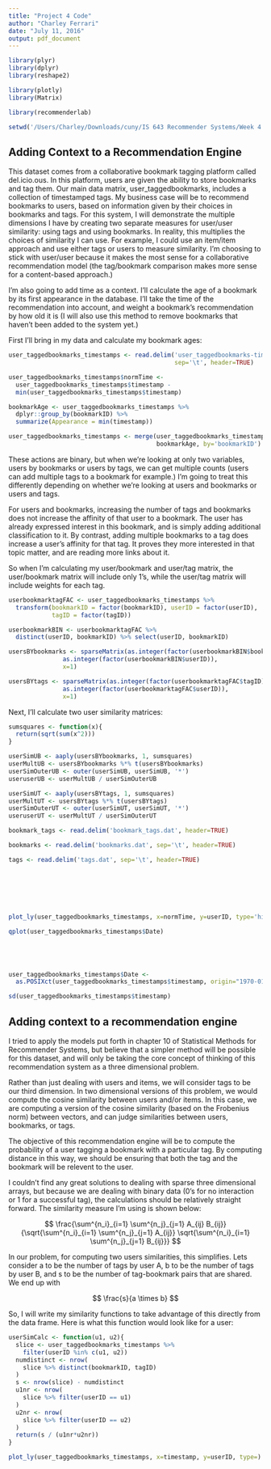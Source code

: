 ```yaml
---
title: "Project 4 Code"
author: "Charley Ferrari"
date: "July 11, 2016"
output: pdf_document
---
```


```r

library(plyr)
library(dplyr)
library(reshape2)

library(plotly)
library(Matrix)

library(recommenderlab)

setwd('/Users/Charley/Downloads/cuny/IS 643 Recommender Systems/Week 4')

```

## Adding Context to a Recommendation Engine

This dataset comes from a collaborative bookmark tagging platform called del.icio.ous. In this platform, users are given the ability to store bookmarks and tag them. Our main data matrix, user_taggedbookmarks, includes a collection of timestamped tags. My business case will be to recommend bookmarks to users, based on information given by their choices in bookmarks and tags. For this system, I will demonstrate the multiple dimensions I have by creating two separate measures for user/user similarity: using tags and using bookmarks. In reality, this multiplies the choices of similarity I can use. For example, I could use an item/item approach and use either tags or users to measure similarity. I'm choosing to stick with user/user because it makes the most sense for a collaborative recommendation model (the tag/bookmark comparison makes more sense for a content-based approach.)

I'm also going to add time as a context. I'll calculate the age of a bookmark by its first appearance in the database. I'll take the time of the recommendation into account, and weight a bookmark's recommendation by how old it is (I will also use this method to remove bookmarks that haven't been added to the system yet.)

First I'll bring in my data and calculate my bookmark ages:

```r
user_taggedbookmarks_timestamps <- read.delim('user_taggedbookmarks-timestamps.dat',
                                              sep='\t', header=TRUE)

user_taggedbookmarks_timestamps$normTime <- 
  user_taggedbookmarks_timestamps$timestamp -
  min(user_taggedbookmarks_timestamps$timestamp)

bookmarkAge <- user_taggedbookmarks_timestamps %>%
  dplyr::group_by(bookmarkID) %>%
  summarize(Appearance = min(timestamp))

user_taggedbookmarks_timestamps <- merge(user_taggedbookmarks_timestamps,
                                         bookmarkAge, by='bookmarkID')

```

These actions are binary, but when we're looking at only two variables, users by bookmarks or users by tags, we can get multiple counts (users can add multiple tags to a bookmark for example.) I'm going to treat this differently depending on whether we're looking at users and bookmarks or users and tags. 

For users and bookmarks, increasing the number of tags and bookmarks does not increase the affinity of that user to a bookmark. The user has already expressed interest in this bookmark, and is simply adding additional classification to it. By contrast, adding multiple bookmarks to a tag does increase a user's affinity for that tag. It proves they more interested in that topic matter, and are reading more links about it.

So when I'm calculating my user/bookmark and user/tag matrix, the user/bookmark matrix will include only 1's, while the user/tag matrix will include weights for each tag.

```r

userbookmarktagFAC <- user_taggedbookmarks_timestamps %>%
  transform(bookmarkID = factor(bookmarkID), userID = factor(userID), 
            tagID = factor(tagID))

userbookmarkBIN <- userbookmarktagFAC %>%
  distinct(userID, bookmarkID) %>% select(userID, bookmarkID)

usersBYbookmarks <- sparseMatrix(as.integer(factor(userbookmarkBIN$bookmarkID)),
               as.integer(factor(userbookmarkBIN$userID)),
               x=1)

usersBYtags <- sparseMatrix(as.integer(factor(userbookmarktagFAC$tagID)),
               as.integer(factor(userbookmarktagFAC$userID)),
               x=1)

```

Next, I'll calculate two user similarity matrices:

```r

sumsquares <- function(x){
  return(sqrt(sum(x^2)))
}

userSimUB <- aaply(usersBYbookmarks, 1, sumsquares)
userMultUB <- usersBYbookmarks %*% t(usersBYbookmarks)
userSimOuterUB <- outer(userSimUB, userSimUB, '*')
useruserUB <- userMultUB / userSimOuterUB

userSimUT <- aaply(usersBYtags, 1, sumsquares)
userMultUT <- usersBYtags %*% t(usersBYtags)
userSimOuterUT <- outer(userSimUT, userSimUT, '*')
useruserUT <- userMultUT / userSimOuterUT

```



















```r

bookmark_tags <- read.delim('bookmark_tags.dat', header=TRUE)

bookmarks <- read.delim('bookmarks.dat', sep='\t', header=TRUE)

tags <- read.delim('tags.dat', sep='\t', header=TRUE)







plot_ly(user_taggedbookmarks_timestamps, x=normTime, y=userID, type='histogram')

qplot(user_taggedbookmarks_timestamps$Date)





user_taggedbookmarks_timestamps$Date <- 
  as.POSIXct(user_taggedbookmarks_timestamps$timestamp, origin="1970-01-01")

sd(user_taggedbookmarks_timestamps$timestamp)

```

## Adding context to a recommendation engine



I tried to apply the models put forth in chapter 10 of Statistical Methods for Recommender Systems, but believe that a simpler method will be possible for this dataset, and will only be taking the core concept of thinking of this recommendation system as a three dimensional problem.

Rather than just dealing with users and items, we will consider tags to be our third dimension. In two dimensional versions of this problem, we would compute the cosine similarity between users and/or items. In this case, we are computing a version of the cosine similarity (based on the Frobenius norm) between vectors, and can judge similarities between users, bookmarks, or tags.

The objective of this recommendation engine will be to compute the probability of a user tagging a bookmark with a particular tag. By computing distance in this way, we should be ensuring that both the tag and the bookmark will be relevent to the user.

I couldn't find any great solutions to dealing with sparse three dimensional arrays, but because we are dealing with binary data (0's for no interaction or 1 for a successful tag), the calculations should be relatively straight forward. The similarity measure I'm using is shown below:

$$ \frac{\sum^{n_i}_{i=1} \sum^{n_j}_{j=1} A_{ij} B_{ij}}{\sqrt{\sum^{n_i}_{i=1} \sum^{n_j}_{j=1} A_{ij}} \sqrt{\sum^{n_i}_{i=1} \sum^{n_j}_{j=1} B_{ij}}} $$

In our problem, for computing two users similarities, this simplifies. Lets consider a to be the number of tags by user A, b to be the number of tags by user B, and s to be the number of tag-bookmark pairs that are shared. We end up with

$$ \frac{s}{a \times b} $$

So, I will write my similarity functions to take advantage of this directly from the data frame. Here is what this function would look like for a user:

```r

userSimCalc <- function(u1, u2){
  slice <- user_taggedbookmarks_timestamps %>%
    filter(userID %in% c(u1, u2))
  numdistinct <- nrow(
    slice %>% distinct(bookmarkID, tagID)
  )
  s <- nrow(slice) - numdistinct
  u1nr <- nrow(
    slice %>% filter(userID == u1)
  )
  u2nr <- nrow(
    slice %>% filter(userID == u2)
  )
  return(s / (u1nr*u2nr))
}

plot_ly(user_taggedbookmarks_timestamps, x=timestamp, y=userID, type=)

```
